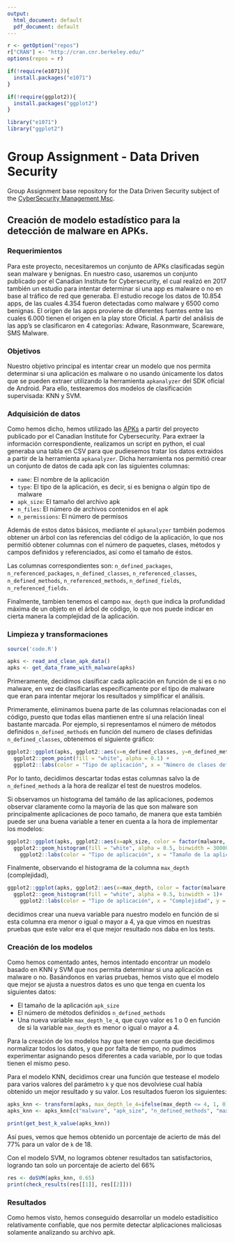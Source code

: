 ```yaml
---
output:
  html_document: default
  pdf_document: default
---
```

```r
r <- getOption("repos")
r["CRAN"] <- "http://cran.cnr.berkeley.edu/"
options(repos = r)

if(!require(e1071)){
  install.packages("e1071")
}

if(!require(ggplot2)){
  install.packages("ggplot2")
}

library("e1071")
library("ggplot2")

```

# Group Assignment - Data Driven Security

Group Assignment base repository for the Data Driven Security subject of the [CyberSecurity Management Msc](https://www.talent.upc.edu/ing/professionals/presentacio/codi/221101/cybersecurity-management/).

## Creación de modelo estadístico para la detección de malware en APKs.

### Requerimientos

Para este proyecto, necesitaremos un conjunto de APKs clasificadas según sean malware y benignas. En nuestro caso, usaremos un conjunto publicado por el Canadian Institute for Cybersecurity, el cual realizó en 2017 también un estudio para intentar determinar si una app es malware o no en base al tráfico de red que generaba. El estudio recoge los datos de 10.854 apps, de las cuales 4.354 fueron detectadas como malware y 6500 como benignas. El origen de las apps proviene de diferentes fuentes entre las cuales 6.000 tienen el origen en la play store Oficial. A partir del análisis de las app's se clasificaron en 4 categorías: Adware, Rasonmware, Scareware, SMS Malware.

### Objetivos

Nuestro objetivo principal es intentar crear un modelo que nos permita determinar si una aplicación es malware o no usando únicamente los datos que se pueden extraer utilizando la herramienta `apkanalyzer` del SDK oficial de Android. Para ello, testearemos dos modelos de clasificación supervisada: KNN y SVM.

### Adquisición de datos

Como hemos dicho, hemos utilizado las [APKs](https://iscxdownloads.cs.unb.ca/iscxdownloads/CICAndMal2017/APKs/) a partir del proyecto publicado por el Canadian Institute for Cybersecurity. Para extraer la información correspondiente, realizamos un script en python, el cual generaba una tabla en CSV para que pudiesemos tratar los datos extraidos a partir de la herramienta `apkanalyzer`. Dicha herramienta nos permitió crear un conjunto de datos de cada apk con las siguientes columnas:

- `name`: El nombre de la aplicación
- `type`: El tipo de la aplicación, es decir, si es benigna o algún tipo de malware
- `apk_size`: El tamaño del archivo apk
- `n_files`: El número de archivos contenidos en el apk
- `n_permissions`: El número de permisos

Además de estos datos básicos, mediante el `apkanalyzer` también podemos obtener un árbol con las referencias del código de la aplicación, lo que nos permitió obtener columnas con el número de paquetes, clases, métodos y campos definidos y referenciados, así como el tamaño de éstos. 

Las columnas correspondientes son: `n_defined_packages`, `n_referenced_packages`, `n_defined_classes`, `n_referenced_classes`, `n_defined_methods`, `n_referenced_methods`, `n_defined_fields`, `n_referenced_fields`. 

Finalmente, tambien tenemos el campo `max_depth` que indica la profundidad máxima de un objeto en el árbol de código, lo que nos puede indicar en cierta manera la complejidad de la aplicación.

### Limpieza y transformaciones
```r
source('code.R')

apks <- read_and_clean_apk_data()
apks <- get_data_frame_with_malware(apks)
```
Primeramente, decidimos clasificar cada aplicación en función de si es o no malware, en vez de clasificarlas específicamente por el tipo de malware que eran para intentar mejorar los resultados y simplificar el análisis.

Primeramente, eliminamos buena parte de las columnas relacionadas con el código, puesto que todas ellas mantienen entre sí una relación lineal bastante marcada. Por ejemplo, si representamos el número de métodos definidos `n_defined_methods` en función del numero de clases definidas `n_defined_classes`, obtenemos el siguiente gráfico:

```r
ggplot2::ggplot(apks, ggplot2::aes(x=n_defined_classes, y=n_defined_methods, color = factor(malware, labels = c("Benigna", "Malware")))) +
  ggplot2::geom_point(fill = "white", alpha = 0.1) +
  ggplot2::labs(color = "Tipo de aplicación", x = "Número de clases definidas", y = "Número de métodos definidos")
```

Por lo tanto, decidimos descartar todas estas columnas salvo la de `n_defined_methods` a la hora de realizar el test de nuestros modelos.

Si observamos un histograma del tamáño de las aplicaciones, podemos observar claramente como la mayoría de las que son malware son principalmente aplicaciones de poco tamaño, de manera que esta también puede ser una buena variable a tener en cuenta a la hora de implementar los modelos:

```r
ggplot2::ggplot(apks, ggplot2::aes(x=apk_size, color = factor(malware, labels = c("Benigna", "Malware")))) +
  ggplot2::geom_histogram(fill = "white", alpha = 0.5, binwidth = 300000)+
    ggplot2::labs(color = "Tipo de aplicación", x = "Tamaño de la aplicación", y = "Número")

```

Finalmente, observando el histograma de la columna `max_depth` (complejidad),

```r
ggplot2::ggplot(apks, ggplot2::aes(x=max_depth, color = factor(malware, labels = c("Benigna", "Malware")))) +
  ggplot2::geom_histogram(fill = "white", alpha = 0.5, binwidth = 1)+
    ggplot2::labs(color = "Tipo de aplicación", x = "Complejidad", y = "Número")
```

decidimos crear una nueva variable para nuestro modelo en función de si esta columna era menor o igual o mayor a 4, ya que vimos en nuestras pruebas que este valor era el que mejor resultado nos daba en los tests.

### Creación de los modelos
Como hemos comentado antes, hemos intentado encontrar un modelo basado en KNN y SVM que nos permita determinar si una aplicación es malware o no. Basándonos en varias pruebas, hemos visto que el modelo que mejor se ajusta a nuestros datos es uno que tenga en cuenta los siguientes datos:

 - El tamaño de la aplicación `apk_size`
 - El número de métodos definidos `n_defined_methods`
 - Una nueva variable `max_depth_le_4`, que cuyo valor es 1 o 0 en función de si la variable `max_depth` es menor o igual o mayor a 4.

Para la creación de los modelos hay que tener en cuenta que decidimos normalizar todos los datos, y que por falta de tiempo, no pudimos experimentar asignando pesos diferentes a cada variable, por lo que todas tienen el mismo peso.

Para el modelo KNN, decidimos crear una función que testease el modelo para varios valores del parámetro `k` y que nos devolviese cual había obtenido un mejor resultado y su valor. Los resultados fueron los siguientes:

```r
apks_knn <- transform(apks, max_depth_le_4=ifelse(max_depth <= 4, 1, 0))
apks_knn <- apks_knn[c("malware", "apk_size", "n_defined_methods", "max_depth_le_4")]

print(get_best_k_value(apks_knn))
```

Así pues, vemos que hemos obtenido un porcentaje de acierto de más del 77% para un valor de `k` de 18.

Con el modelo SVM, no logramos obtener resultados tan satisfactorios, logrando tan solo un porcentaje de acierto del 66%

```r
res <- doSVM(apks_knn, 0.65)
print(check_results(res[[1]], res[[2]]))
```

### Resultados

Como hemos visto, hemos conseguido desarrollar un modelo estadísitico relativamente confiable, que nos permite detectar alplicaciones maliciosas solamente analizando su archivo apk.
